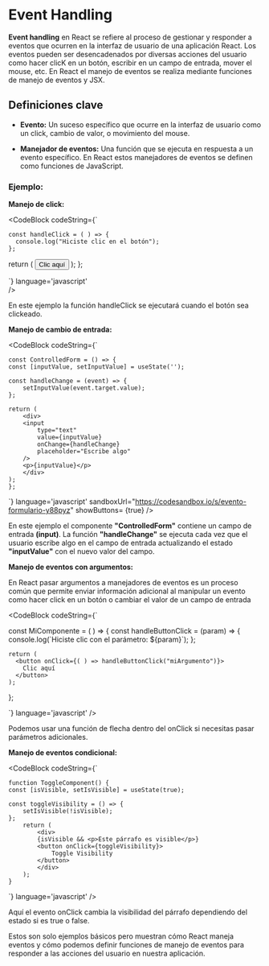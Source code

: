 
# Event Handling

**Event handling** en React se refiere al proceso de gestionar y responder a eventos que ocurren en la interfaz de usuario de una aplicación React. 
Los eventos pueden ser desencadenados por diversas acciones del usuario como hacer clicK en un botón, escribir en un campo de entrada, mover el mouse, etc. 
En React el manejo de eventos se realiza mediante funciones de manejo de eventos y JSX.

## Definiciones clave

- **Evento:**
Un suceso específico que ocurre en la interfaz de usuario como un click, cambio de valor, o movimiento del mouse.

- **Manejador de eventos:**
Una función que se ejecuta en respuesta a un evento específico. En React estos manejadores de eventos se definen como funciones de JavaScript.

### Ejemplo:

**Manejo de click:**

<CodeBlock
  codeString={`

    const handleClick = ( ) => {
      console.log("Hiciste clic en el botón");
    };

  return (
    <button onClick={handleClick}>Clic aquí</button>
  );
    };

  `} 
  language='javascript'  
/>

En este ejemplo la función handleClick se ejecutará cuando el botón sea clickeado.

**Manejo de cambio de entrada:**

<CodeBlock
  codeString={`

    const ControlledForm = () => {
    const [inputValue, setInputValue] = useState('');

    const handleChange = (event) => {
        setInputValue(event.target.value);
    };

    return (
        <div>
        <input
            type="text"
            value={inputValue}
            onChange={handleChange}
            placeholder="Escribe algo"
        />
        <p>{inputValue}</p>
        </div>
    );
    };

  `} 
  language='javascript'
  sandboxUrl="https://codesandbox.io/s/evento-formulario-y88pyz"
  showButtons= {true}
/>

En este ejemplo el componente **"ControlledForm"** contiene un campo de entrada **(input)**. La función **"handleChange"** se ejecuta cada vez que el usuario escribe algo en el 
campo de entrada actualizando el estado **"inputValue"** con el nuevo valor del campo.

**Manejo de eventos con argumentos:**

En React pasar argumentos a manejadores de eventos es un proceso común que permite enviar información adicional al manipular un evento como hacer click en un botón o cambiar el 
valor de un campo de entrada

<CodeBlock
  codeString={`

  const MiComponente = ( ) => {
    const handleButtonClick = (param) => {
      console.log(\`Hiciste clic con el parámetro: \${param}\`);
    };

    return (
      <button onClick={( ) => handleButtonClick("miArgumento")}>
        Clic aquí
      </button>
    );
  };


  `} 
  language='javascript'
/>

Podemos usar una función de flecha dentro del onClick si necesitas pasar parámetros adicionales.

**Manejo de eventos condicional:**

<CodeBlock
  codeString={`

    function ToggleComponent() {
    const [isVisible, setIsVisible] = useState(true);

    const toggleVisibility = () => {
        setIsVisible(!isVisible);
    };
        return (
            <div>
            {isVisible && <p>Este párrafo es visible</p>}
            <button onClick={toggleVisibility}>
                Toggle Visibility
            </button>
            </div>
        );
    }
  `} 
  language='javascript'
/>

Aquí el evento onClick cambia la visibilidad del párrafo dependiendo del estado si es true o false.

Estos son solo ejemplos básicos pero muestran cómo React maneja eventos y cómo podemos definir funciones de manejo de eventos para responder a las acciones del usuario en 
nuestra aplicación.